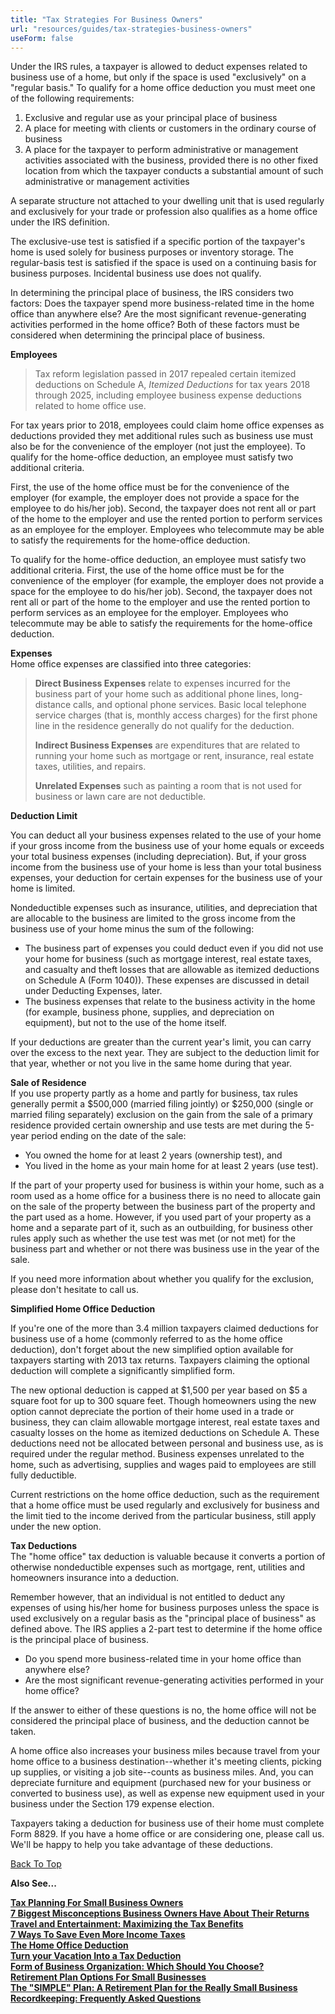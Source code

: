 ```yaml
---
title: "Tax Strategies For Business Owners"
url: "resources/guides/tax-strategies-business-owners"
useForm: false
---
```



Under the IRS rules, a taxpayer is allowed to deduct expenses related to business use of a home, but only if the space is used "exclusively" on a "regular basis." To qualify for a home office deduction you must meet one of the following requirements:

1.  Exclusive and regular use as your principal place of business
2.  A place for meeting with clients or customers in the ordinary course of business
3.  A place for the taxpayer to perform administrative or management activities associated with the business, provided there is no other fixed location from which the taxpayer conducts a substantial amount of such administrative or management activities

A separate structure not attached to your dwelling unit that is used regularly and exclusively for your trade or profession also qualifies as a home office under the IRS definition.

The exclusive-use test is satisfied if a specific portion of the taxpayer's home is used solely for business purposes or inventory storage. The regular-basis test is satisfied if the space is used on a continuing basis for business purposes. Incidental business use does not qualify.

In determining the principal place of business, the IRS considers two factors: Does the taxpayer spend more business-related time in the home office than anywhere else? Are the most significant revenue-generating activities performed in the home office? Both of these factors must be considered when determining the principal place of business.

**Employees**  

> Tax reform legislation passed in 2017 repealed certain itemized deductions on Schedule A, _Itemized Deductions_ for tax years 2018 through 2025, including employee business expense deductions related to home office use.

For tax years prior to 2018, employees could claim home office expenses as deductions provided they met additional rules such as business use must also be for the convenience of the employer (not just the employee). To qualify for the home-office deduction, an employee must satisfy two additional criteria.

First, the use of the home office must be for the convenience of the employer (for example, the employer does not provide a space for the employee to do his/her job). Second, the taxpayer does not rent all or part of the home to the employer and use the rented portion to perform services as an employee for the employer. Employees who telecommute may be able to satisfy the requirements for the home-office deduction.

To qualify for the home-office deduction, an employee must satisfy two additional criteria. First, the use of the home office must be for the convenience of the employer (for example, the employer does not provide a space for the employee to do his/her job). Second, the taxpayer does not rent all or part of the home to the employer and use the rented portion to perform services as an employee for the employer. Employees who telecommute may be able to satisfy the requirements for the home-office deduction.

**Expenses**  
Home office expenses are classified into three categories:

> **Direct Business Expenses** relate to expenses incurred for the business part of your home such as additional phone lines, long-distance calls, and optional phone services. Basic local telephone service charges (that is, monthly access charges) for the first phone line in the residence generally do not qualify for the deduction.
> 
> **Indirect Business Expenses** are expenditures that are related to running your home such as mortgage or rent, insurance, real estate taxes, utilities, and repairs.
> 
> **Unrelated Expenses** such as painting a room that is not used for business or lawn care are not deductible.

**Deduction Limit**  

You can deduct all your business expenses related to the use of your home if your gross income from the business use of your home equals or exceeds your total business expenses (including depreciation). But, if your gross income from the business use of your home is less than your total business expenses, your deduction for certain expenses for the business use of your home is limited.

Nondeductible expenses such as insurance, utilities, and depreciation that are allocable to the business are limited to the gross income from the business use of your home minus the sum of the following:

*   The business part of expenses you could deduct even if you did not use your home for business (such as mortgage interest, real estate taxes, and casualty and theft losses that are allowable as itemized deductions on Schedule A (Form 1040)). These expenses are discussed in detail under Deducting Expenses, later.
*   The business expenses that relate to the business activity in the home (for example, business phone, supplies, and depreciation on equipment), but not to the use of the home itself.

If your deductions are greater than the current year's limit, you can carry over the excess to the next year. They are subject to the deduction limit for that year, whether or not you live in the same home during that year.

**Sale of Residence**  
If you use property partly as a home and partly for business, tax rules generally permit a $500,000 (married filing jointly) or $250,000 (single or married filing separately) exclusion on the gain from the sale of a primary residence provided certain ownership and use tests are met during the 5-year period ending on the date of the sale:

*   You owned the home for at least 2 years (ownership test), and
*   You lived in the home as your main home for at least 2 years (use test).

If the part of your property used for business is within your home, such as a room used as a home office for a business there is no need to allocate gain on the sale of the property between the business part of the property and the part used as a home. However, if you used part of your property as a home and a separate part of it, such as an outbuilding, for business other rules apply such as whether the use test was met (or not met) for the business part and whether or not there was business use in the year of the sale.

If you need more information about whether you qualify for the exclusion, please don't hesitate to call us.

**Simplified Home Office Deduction**

If you're one of the more than 3.4 million taxpayers claimed deductions for business use of a home (commonly referred to as the home office deduction), don't forget about the new simplified option available for taxpayers starting with 2013 tax returns. Taxpayers claiming the optional deduction will complete a significantly simplified form.

The new optional deduction is capped at $1,500 per year based on $5 a square foot for up to 300 square feet. Though homeowners using the new option cannot depreciate the portion of their home used in a trade or business, they can claim allowable mortgage interest, real estate taxes and casualty losses on the home as itemized deductions on Schedule A. These deductions need not be allocated between personal and business use, as is required under the regular method. Business expenses unrelated to the home, such as advertising, supplies and wages paid to employees are still fully deductible.

Current restrictions on the home office deduction, such as the requirement that a home office must be used regularly and exclusively for business and the limit tied to the income derived from the particular business, still apply under the new option.

**Tax Deductions**  
The "home office" tax deduction is valuable because it converts a portion of otherwise nondeductible expenses such as mortgage, rent, utilities and homeowners insurance into a deduction.

Remember however, that an individual is not entitled to deduct any expenses of using his/her home for business purposes unless the space is used exclusively on a regular basis as the "principal place of business" as defined above. The IRS applies a 2-part test to determine if the home office is the principal place of business.

*   Do you spend more business-related time in your home office than anywhere else?
*   Are the most significant revenue-generating activities performed in your home office?

If the answer to either of these questions is no, the home office will not be considered the principal place of business, and the deduction cannot be taken.

A home office also increases your business miles because travel from your home office to a business destination--whether it's meeting clients, picking up supplies, or visiting a job site--counts as business miles. And, you can depreciate furniture and equipment (purchased new for your business or converted to business use), as well as expense new equipment used in your business under the Section 179 expense election.

Taxpayers taking a deduction for business use of their home must complete Form 8829. If you have a home office or are considering one, please call us. We'll be happy to help you take advantage of these deductions.

[Back To Top](#top)

**Also See...**

[**Tax Planning For Small Business Owners**](/resources/guides/tax-strategies-business-owners/planning-small-business-owners-fg)  
[**7 Biggest Misconceptions Business Owners Have About Their Returns**](/resources/guides/tax-strategies-business-owners/misconceptions-business-owners-fg)  
[**Travel and Entertainment: Maximizing the Tax Benefits**](/resources/guides/tax-strategies-business-owners/travel-entertainment-fg)  
[**7 Ways To Save Even More Income Taxes**](/resources/guides/tax-strategies-business-owners/save-income-taxes-fg)  
[**The Home Office Deduction**](/resources/guides/tax-strategies-business-owners/home-office-deduction-fg)  
[**Turn your Vacation Into a Tax Deduction**](/resources/guides/tax-strategies-business-owners/vacation-tax-deduction-fg)  
[**Form of Business Organization: Which Should You Choose?**](/resources/guides/tax-strategies-business-owners/form-business-organization-fg)  
[**Retirement Plan Options For Small Businesses**](/resources/guides/tax-strategies-business-owners/retirement-plan-small-businesses-fg)  
[**The "SIMPLE" Plan: A Retirement Plan for the Really Small Business**](/resources/guides/tax-strategies-business-owners/simple-plan-fg)  
[**Recordkeeping: Frequently Asked Questions**](/resources/guides/tax-strategies-business-owners/recordkeeping-faq-faq) 
